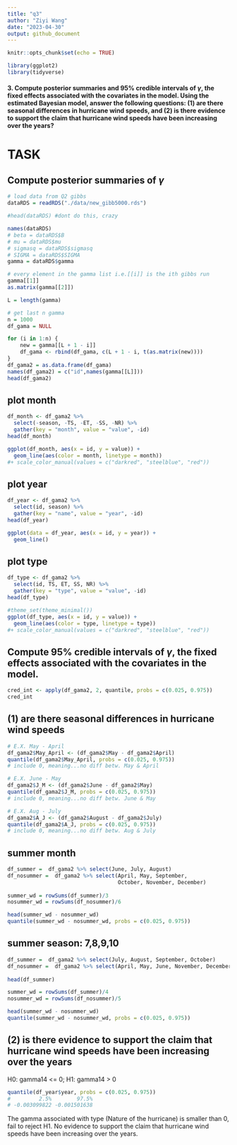 ```yaml
---
title: "q3"
author: "Ziyi Wang"
date: "2023-04-30"
output: github_document
---
```


```r
knitr::opts_chunk$set(echo = TRUE)

library(ggplot2)
library(tidyverse)
```

#### 3. Compute posterior summaries and 95% credible intervals of $\gamma$, the fixed effects associated with the covariates in the model. Using the estimated Bayesian model, answer the following questions: (1) are there seasonal differences in hurricane wind speeds, and (2) is there evidence to support the claim that hurricane wind speeds have been increasing over the years?

# TASK

## Compute posterior summaries of $\gamma$

```r
# load data from Q2 gibbs
dataRDS = readRDS("./data/new_gibb5000.rds")

#head(dataRDS) #dont do this, crazy

names(dataRDS)
# beta = dataRDS$B
# mu = dataRDS$mu
# sigmasq = dataRDS$sigmasq
# SIGMA = dataRDS$SIGMA
gamma = dataRDS$gamma

# every element in the gamma list i.e.[[i]] is the ith gibbs run
gamma[[1]] 
as.matrix(gamma[[2]])

L = length(gamma)

# get last n gamma
n = 1000
df_gama = NULL

for (i in 1:n) {
    new = gamma[[L + 1 - i]]
    df_gama <- rbind(df_gama, c(L + 1 - i, t(as.matrix(new))))
}
df_gama2 = as.data.frame(df_gama)
names(df_gama2) = c("id",names(gamma[[L]]))
head(df_gama2)

```

## plot month

```r
df_month <- df_gama2 %>%
  select(-season, -TS, -ET, -SS, -NR) %>%
  gather(key = "month", value = "value", -id)
head(df_month)
```

```r
ggplot(df_month, aes(x = id, y = value)) + 
  geom_line(aes(color = month, linetype = month)) 
#+ scale_color_manual(values = c("darkred", "steelblue", "red"))
```

## plot year

```r
df_year <- df_gama2 %>%
  select(id, season) %>%
  gather(key = "name", value = "year", -id)
head(df_year)
```

```r
ggplot(data = df_year, aes(x = id, y = year)) +
  geom_line()
```

## plot type

```r
df_type <- df_gama2 %>%
  select(id, TS, ET, SS, NR) %>%
  gather(key = "type", value = "value", -id)
head(df_type)
```


```r
#theme_set(theme_minimal())
ggplot(df_type, aes(x = id, y = value)) + 
  geom_line(aes(color = type, linetype = type)) 
#+ scale_color_manual(values = c("darkred", "steelblue", "red"))
```

## Compute 95% credible intervals of $\gamma$, the fixed effects associated with the covariates in the model.

```r
cred_int <- apply(df_gama2, 2, quantile, probs = c(0.025, 0.975))
cred_int
```

## (1) are there seasonal differences in hurricane wind speeds

```r
# E.X. May - April
df_gama2$May_April <- (df_gama2$May - df_gama2$April)
quantile(df_gama2$May_April, probs = c(0.025, 0.975))
# include 0, meaning...no diff betw. May & April
```

```r
# E.X. June - May
df_gama2$J_M <- (df_gama2$June - df_gama2$May)
quantile(df_gama2$J_M, probs = c(0.025, 0.975))
# include 0, meaning...no diff betw. June & May
```

```r
# E.X. Aug - July
df_gama2$A_J <- (df_gama2$August - df_gama2$July)
quantile(df_gama2$A_J, probs = c(0.025, 0.975))
# include 0, meaning...no diff betw. Aug & July
```

## summer month
```r
df_summer =  df_gama2 %>% select(June, July, August)
df_nosummer =  df_gama2 %>% select(April, May, September,
                                   October, November, December)
     
summer_wd = rowSums(df_summer)/3
nosummer_wd = rowSums(df_nosummer)/6

head(summer_wd - nosummer_wd)
quantile(summer_wd - nosummer_wd, probs = c(0.025, 0.975))
```

## summer season: 7,8,9,10
```r
df_summer =  df_gama2 %>% select(July, August, September, October)
df_nosummer =  df_gama2 %>% select(April, May, June, November, December)
     
head(df_summer)

summer_wd = rowSums(df_summer)/4
nosummer_wd = rowSums(df_nosummer)/5

head(summer_wd - nosummer_wd)
quantile(summer_wd - nosummer_wd, probs = c(0.025, 0.975))

```


## (2) is there evidence to support the claim that hurricane wind speeds have been increasing over the years

H0: gamma14 \<= 0; H1: gamma14 \> 0

```r
quantile(df_year$year, probs = c(0.025, 0.975))
#         2.5%        97.5% 
# -0.003099822 -0.001501638
```

The gamma associated with type (Nature of the hurricane) is smaller than 0, fail to reject H1. No evidence to support the claim that hurricane wind speeds have been increasing over the years.
